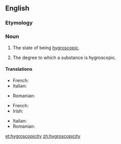 ==English==

===Etymology===
{{suffix|hygroscopic|ity|lang=en}}

===Noun===
{{en-noun|~|hygroscopicities}}

# {{label|en|uncountable}} The state of being [[hygroscopic]].
# {{label|en|countable}} The degree to which a substance is hygroscopic.

====Translations====
{{trans-top|the state of being hygroscopic}}
* French: {{t+|fr|hygroscopicité|f}}
* Italian: {{t|it|igroscopicità|f}}
{{trans-mid}}
* Romanian: {{t+|ro|higroscopicitate|f}}
{{trans-bottom}}

{{trans-top|the degree to which a substance is hygroscopic}}
* French: {{t+|fr|hygroscopicité|f}}
* Irish: {{t|ga|tais-scópacht|f}}
{{trans-mid}}
* Italian: {{t|it|igroscopicità|f}}
* Romanian: {{t+|ro|higroscopicitate|f}}
{{trans-bottom}}

[[et:hygroscopicity]]
[[zh:hygroscopicity]]